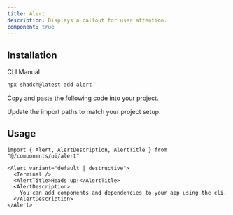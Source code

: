 ```yaml
---
title: Alert
description: Displays a callout for user attention.
component: true
---
```


<ComponentPreview
  name="alert-demo"
  title="An alert with an icon, title and description."
  description="An alert with an icon, title and description. The title says 'Heads up!' and the description is 'You can add components to your app using the cli.'."
/>

## Installation

<CodeTabs>

<TabsList>
  <TabsTrigger value="cli">CLI</TabsTrigger>
  <TabsTrigger value="manual">Manual</TabsTrigger>
</TabsList>
<TabsContent value="cli">

```bash
npx shadcn@latest add alert
```

</TabsContent>

<TabsContent value="manual">

<Steps>

<Step>Copy and paste the following code into your project.</Step>

<ComponentSource name="alert" title="components/ui/alert.tsx" />

<Step>Update the import paths to match your project setup.</Step>

</Steps>

</TabsContent>

</CodeTabs>

## Usage

```tsx showLineNumbers
import { Alert, AlertDescription, AlertTitle } from "@/components/ui/alert"
```

```tsx showLineNumbers
<Alert variant="default | destructive">
  <Terminal />
  <AlertTitle>Heads up!</AlertTitle>
  <AlertDescription>
    You can add components and dependencies to your app using the cli.
  </AlertDescription>
</Alert>
```
